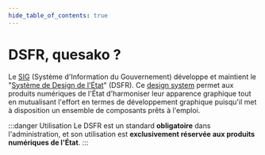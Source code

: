```yaml
---
hide_table_of_contents: true
---
```



# DSFR, quesako ?

Le [SIG](https://www.gouvernement.fr/service-d-information-du-gouvernement-sig) (Système d'Information du Gouvernement) développe et maintient le "[Système de Design de l'État](https://www.systeme-de-design.gouv.fr)" (DSFR). Ce [design system](https://en.wikipedia.org/wiki/Design_system) permet aux produits numériques de l'État d'harmoniser leur apparence graphique tout en mutualisant l'effort en termes de développement graphique puisqu'il met à disposition un ensemble de composants prêts à l'emploi.

<CaptionedImage src={DsfrPreview} alt="" caption="Aperçu d'une page utilisant le DSFR" source="https://www.systeme-de-design.gouv.fr/a-propos" />

:::danger Utilisation
Le DSFR est un standard **obligatoire** dans l'administration, et son utilisation est **exclusivement réservée aux produits numériques de l'État**.
:::
